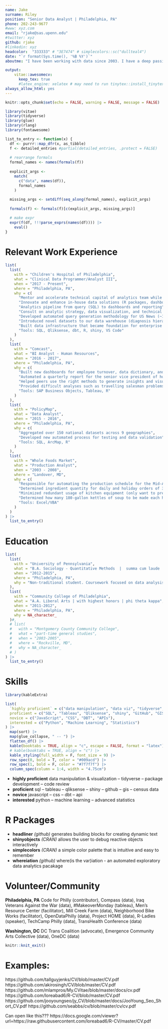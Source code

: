 ```yaml
---
name: Jake
surname: Riley
position: "Senior Data Analyst | Philadelphia, PA"
phone: 202-243-9677
#www: xyz.com
email: "rjake@sas.upenn.edu"
#twitter: xyz
github: rjake
#linkedin: xyz
headcolor:  "333333" # "3E7474" # simplecolors::sc("dullteal4")
date: "`r format(Sys.time(), '%B %Y')`"
aboutme: "I have been working with data since 2003. I have a deep passion for automation, collaboration, and advancing data literacy. This resume was even compiled with code. My work history is interwoven with school and working for social service organizations; this is resume reflects the most relevant work history in my analytics career."

output: 
    vitae::awesomecv:
      keep_tex: true
      #latex_engine: xelatex # may need to run tinytex::install_tinytex()
always_allow_html: yes
---
```


```r
knitr::opts_chunk$set(echo = FALSE, warning = FALSE, message = FALSE)

library(vitae)
library(tidyverse)
library(glue)
library(rlang)
library(fontawesome)

list_to_entry <- function(x) {
  df <- purrr::map_dfr(x, as_tibble)
  f <- detailed_entries #partial(detailed_entries, .protect = FALSE)
  
  # rearrange formals
  formal_names <- names(formals(f))
  
  explicit_args <- 
    match(
      c("data", names(df)),
      formal_names
    )
    
  missing_args <- setdiff(seq_along(formal_names), explicit_args)
  
  formals(f) <- formals(f)[c(explicit_args, missing_args)]

  # make expr
  expr(f(df, !!!parse_exprs(names(df)))) |> 
    eval()
}


```

# \faIcon{briefcase} Relevant Work Experience

```r
list(
  list(
    with = "Children's Hospital of Philadelphia",
    what = "Clinical Data Programmer/Analyst III",
    when = "2017 - Present",
    where = "Philadelphia, PA",
    why = c(
      "Mentor and accelerate technical capital of analytics team while reducing technical debt",
      "Innovate and enhance in-house data solutions (R packages, dashboard templates, trusted data layer)",
      "Analytics pipeline from query (SQL) to dashboards and reporting",
      "Consult on analytic strategy, data visualization, and technical solutions", 
      "Developed automated query generation methodology for US News (~1000 questions)",
      "Introduced novel datasets to our data warehouse (diagnosis hierarchy, self-generating hospital calendar, zipcode markets for strategy)",
      "Built data infrastructure that became foundation for enterprise tables",
      "Tools: SQL, Qliksense, dbt, R, shiny, VS Code"
    )
  ),
  list(
    with = "Comcast",
    what = "BI Analyst - Human Resources",
    when = "2016 - 2017",
    where = "Philadelphia, PA",
    why = c(
      "Built new dashboards for employee turnover, data dictionary, and underrepresented minorities for up to 1,200 end users", 
      "Automated a quarterly report for the senior vice president of human resources",
      "Helped peers use the right methods to generate insights and visualize results",
      "Provided difficult analyses such as travelling salesman problems",
      "Tools: SAP Business Objects, Tableau, R"
    )
  ),
  list(
    with = "PolicyMap",
    what = "Data Analyst",
    when = "2015 - 2016",
    where = "Philadelphia, PA",
    why = c(
      "Aggregated over 150 national datasets across 9 geographies", 
      "Developed new automated process for testing and data validation",
      "Tools: SQL, ArcMap, R"
    )
  ),
  list(
    with = "Whole Foods Market",
    what = "Production Analyst",
    when = "2003 - 2008",
    where = "Landover, MD",
    why = c(
      "Responsible for automating the production schedule for the Mid-Atlantic commissary", 
      "Determined ingredient quantity for daily and holiday orders of 32 stores", 
      "Minimized redundant usage of kitchen equipment (only want to prep and clean each station once)",
      "Determined how many 180-gallon kettles of soup to be made each hour",
      "Tools: Excel/VBA"
    )
  )
) |> 
  list_to_entry()
```

# \faIcon{university} Education

```r
list(
  list(
    with = "University of Pennsylvania",
    what = "B.A. Sociology - Quantitative Methods  |  summa cum laude  |  phi beta kappa",
    when = "2012-2015",
    where = "Philadelphia, PA",
    why = "Non-traditional student. Coursework focused on data analysis, GIS, and data visualization. Projects focused on census data and demography."
  ),
  list(
    with = "Community College of Philadelphia",
    what = "A.A. Liberal Arts | with highest honors | phi theta kappa",
    when = "2011-2012",
    where = "Philadelphia, PA",
    why = NA_character_
  )#,
  # list(
  #   with = "Montgomery County Community College",
  #   what = "part-time general studies",
  #   when = "2003-2005",
  #   where = "Rockville, MD",
  #   why = NA_character_
  # )
) |> 
  list_to_entry()
```

# \faIcon{cogs} Skills

```r
library(kableExtra)

list(
  `highly proficient` = c("data manipulation", "data viz", "tidyverse", "package dev", "code review"),
  proficient = c("SQL", "Tableau", "Qliksense", "shiny", "GitHub", "GIS", "demography"),
  novice = c("JavaScript", "CSS", "DBT", "APIs"),
  interested = c("Python", "Machine Learning", "Statistics")
) |>
  map(sort) |>
  map(glue_collapse, " -- ") |>
  flatten_df() |>
  kable(booktabs = TRUE, align = "c", escape = FALSE, format = "latex") |>
  # kable(booktabs = TRUE, align = "c") |>
  kable_styling(full_width = F, font_size = 9) |>
  row_spec(0, bold = T, color = "#009acd") |>
  row_spec(1, bold = F, color = "#7f7f7f") |>
  column_spec(column = 1:4, width = "4.75cm")
```


* **highly proficient** data manipulation & visualization -- tidyverse -- package development -- code review 
* **proficient** sql -- tableau -- qliksense -- shiny -- github -- gis -- census data
* **novice** javascript -- css -- dbt -- api
* **interested** python -- machine learning -- advanced statistics

# \faIcon{laptop-code} R Packages

* **headliner** *(github)* generates building blocks for creating dynamic text
* **shinyobjects** *(CRAN)* allows the user to debug reactive objects interactively
* **simplecolors** *(CRAN)* a simple color palette that is intuitive and easy to remember
* **whereiation** *(github)* where(is the var)iation - an automated exploratory data analytics pacakage


# \faIcon{users} Volunteer/Community

**Philadelphia, PA** Code for Philly (contributor), Compass (data), Iraq Veterans Against the War (data), #MakeoverMonday (tableau), Men’s Resource Center (facilitator), Mill Creek Farm (data), Neighborhood Bike Works (facilitator), OpenDataPhilly (data), Project HOME (data), R-Ladies (speaker), TechCamp Philly (data), TransHealth Conference (data)

**Washington, DC** DC Trans Coalition (advocate), Emergence Community Arts Collective (data), OneDC (data)

```r
knitr::knit_exit()
```

# Examples:
https://github.com/tallguyjenks/CV/blob/master/CV.pdf
https://github.com/akirosingh/CV/blob/master/CV.pdf
https://github.com/mlampros/My.CVitae/blob/master/docs/cv.pdf
https://github.com/loreabad6/R-CV/blob/master/CV.pdf
https://github.com/jooyoungseo/jy_CV/blob/master/docs/JooYoung_Seo_Short_CV.pdf
https://github.com/seabbs/cv/blob/master/cv/cv.pdf

Can open like this??? https://docs.google.com/viewer?url=https://raw.githubusercontent.com/loreabad6/R-CV/master/CV.pdf
